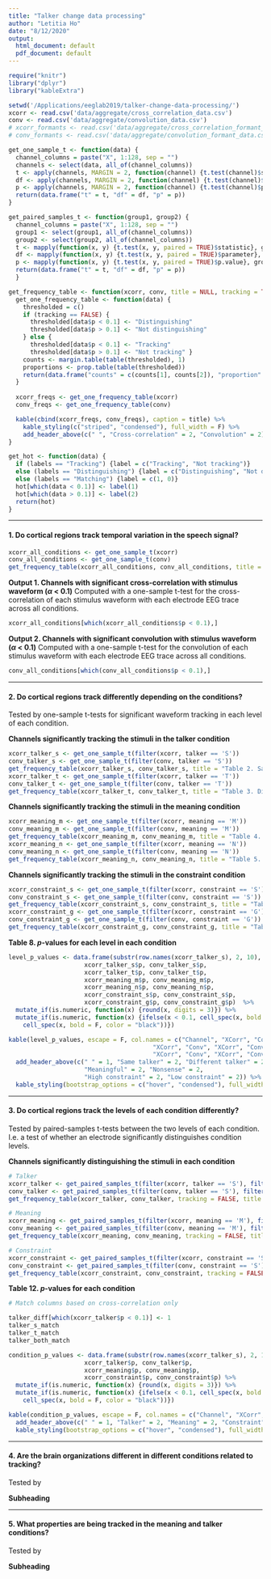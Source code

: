 ```yaml
---
title: "Talker change data processing"
author: "Letitia Ho"
date: "8/12/2020"
output:
  html_document: default
  pdf_document: default
---
```


```r
require("knitr")
library("dplyr")
library("kableExtra")
```

``` r
setwd('/Applications/eeglab2019/talker-change-data-processing/')
xcorr <- read.csv('data/aggregate/cross_correlation_data.csv')
conv <- read.csv('data/aggregate/convolution_data.csv')
# xcorr_formants <- read.csv('data/aggregate/cross_correlation_formant_data.csv')
# conv_formants <- read.csv('data/aggregate/convolution_formant_data.csv')
```

```r
get_one_sample_t <- function(data) {
  channel_columns = paste("X", 1:128, sep = "")
  channels <- select(data, all_of(channel_columns))
  t <- apply(channels, MARGIN = 2, function(channel) {t.test(channel)$statistic})
  df <- apply(channels, MARGIN = 2, function(channel) {t.test(channel)$parameter})
  p <- apply(channels, MARGIN = 2, function(channel) {t.test(channel)$p.value})
  return(data.frame("t" = t, "df" = df, "p" = p))
}
```

```r
get_paired_samples_t <- function(group1, group2) {
  channel_columns = paste("X", 1:128, sep = "")
  group1 <- select(group1, all_of(channel_columns))
  group2 <- select(group2, all_of(channel_columns))
  t <- mapply(function(x, y) {t.test(x, y, paired = TRUE)$statistic}, group1, group2)
  df <- mapply(function(x, y) {t.test(x, y, paired = TRUE)$parameter}, group1, group2)
  p <- mapply(function(x, y) {t.test(x, y, paired = TRUE)$p.value}, group1, group2)
  return(data.frame("t" = t, "df" = df, "p" = p))
  }
```

```r
get_frequency_table <- function(xcorr, conv, title = NULL, tracking = TRUE) {
  get_one_frequency_table <- function(data) {
    thresholded = c()
    if (tracking == FALSE) {
      thresholded[data$p < 0.1] <- "Distinguishing"
      thresholded[data$p > 0.1] <- "Not distinguishing" 
    } else { 
      thresholded[data$p < 0.1] <- "Tracking"
      thresholded[data$p > 0.1] <- "Not tracking" }
    counts <- margin.table(table(thresholded), 1)
    proportions <- prop.table(table(thresholded))
    return(data.frame("counts" = c(counts[1], counts[2]), "proportion" = c(proportions[1], proportions[2])))
  }
  
  xcorr_freqs <- get_one_frequency_table(xcorr)
  conv_freqs <- get_one_frequency_table(conv)

  kable(cbind(xcorr_freqs, conv_freqs), caption = title) %>%
    kable_styling(c("striped", "condensed"), full_width = F) %>%
    add_header_above(c(" ", "Cross-correlation" = 2, "Convolution" = 2))
}
```

```r
get_hot <- function(data) {
  if (labels == "Tracking") {label = c("Tracking", "Not tracking")}
  else (labels == "Distinguishing") {label = c("Distinguishing", "Not distinguishing")}
  else (labels == "Matching") {label = c(1, 0)}
  hot[which(data < 0.1)] <- label(1)
  hot[which(data > 0.1)] <- label(2)
  return(hot)
}
```

******

#### 1. Do cortical regions track temporal variation in the speech signal?

``` r
xcorr_all_conditions <- get_one_sample_t(xcorr)
conv_all_conditions <- get_one_sample_t(conv)
get_frequency_table(xcorr_all_conditions, conv_all_conditions, title = "Table 1. Channels significantly tracking the stimuli")
```

**Output 1. Channels with significant cross-correlation with stimulus waveform ($\alpha$ < 0.1)** Computed with a one-sample t-test for the cross-correlation of each stimulus waveform with each electrode EEG trace across all conditions.

```r
xcorr_all_conditions[which(xcorr_all_conditions$p < 0.1),]
```

**Output 2. Channels with significant convolution with stimulus waveform ($\alpha$ < 0.1)** Computed with a one-sample t-test for the convolution of each stimulus waveform with each electrode EEG trace across all conditions.

```r
conv_all_conditions[which(conv_all_conditions$p < 0.1),]
```

************

#### 2. Do cortical regions track differently depending on the conditions?

Tested by one-sample t-tests for significant waveform tracking in each level of each condition.

**Channels significantly tracking the stimuli in the talker condition** 

```r
xcorr_talker_s <- get_one_sample_t(filter(xcorr, talker == 'S'))
conv_talker_s <- get_one_sample_t(filter(conv, talker == 'S'))
get_frequency_table(xcorr_talker_s, conv_talker_s, title = "Table 2. Same talker")
xcorr_talker_t <- get_one_sample_t(filter(xcorr, talker == 'T'))
conv_talker_t <- get_one_sample_t(filter(conv, talker == 'T'))
get_frequency_table(xcorr_talker_t, conv_talker_t, title = "Table 3. Different talker")
```

**Channels significantly tracking the stimuli in the meaning condition** 

```r
xcorr_meaning_m <- get_one_sample_t(filter(xcorr, meaning == 'M'))
conv_meaning_m <- get_one_sample_t(filter(conv, meaning == 'M'))
get_frequency_table(xcorr_meaning_m, conv_meaning_m, title = "Table 4. Meaningful")
xcorr_meaning_n <- get_one_sample_t(filter(xcorr, meaning == 'N'))
conv_meaning_n <- get_one_sample_t(filter(conv, meaning == 'N'))
get_frequency_table(xcorr_meaning_n, conv_meaning_n, title = "Table 5. Nonsense")
```

**Channels significantly tracking the stimuli in the constraint condition** 

```r
xcorr_constraint_s <- get_one_sample_t(filter(xcorr, constraint == 'S'))
conv_constraint_s <- get_one_sample_t(filter(conv, constraint == 'S'))
get_frequency_table(xcorr_constraint_s, conv_constraint_s, title = "Table 6. High constraint")
xcorr_constraint_g <- get_one_sample_t(filter(xcorr, constraint == 'G'))
conv_constraint_g <- get_one_sample_t(filter(conv, constraint == 'G'))
get_frequency_table(xcorr_constraint_g, conv_constraint_g, title = "Table 7. Low constraint")
```

**Table 8. *p*-values for each level in each condition**

```r
level_p_values <- data.frame(substr(row.names(xcorr_talker_s), 2, 10), 
                     xcorr_talker_s$p, conv_talker_s$p, 
                     xcorr_talker_t$p, conv_talker_t$p,
                     xcorr_meaning_m$p, conv_meaning_m$p,
                     xcorr_meaning_n$p, conv_meaning_n$p,
                     xcorr_constraint_s$p, conv_constraint_s$p,
                     xcorr_constraint_g$p, conv_constraint_g$p)  %>%
  mutate_if(is.numeric, function(x) {round(x, digits = 3)}) %>%
  mutate_if(is.numeric, function(x) {ifelse(x < 0.1, cell_spec(x, bold = F, color = spec_color(x, direction = -1)),
    cell_spec(x, bold = F, color = "black"))})

kable(level_p_values, escape = F, col.names = c("Channel", "XCorr", "Conv", "XCorr", "Conv",
                                        "XCorr", "Conv", "XCorr", "Conv",
                                        "XCorr", "Conv", "XCorr", "Conv"))  %>%
  add_header_above(c(" " = 1, "Same talker" = 2, "Different talker" = 2,
                     "Meaningful" = 2, "Nonsense" = 2,
                     "High constraint" = 2, "Low constraint" = 2)) %>%
  kable_styling(bootstrap_options = c("hover", "condensed"), full_width = F)
```

************

#### 3. Do cortical regions track the levels of each condition differently?

Tested by paired-samples t-tests between the two levels of each condition. I.e. a test of whether an electrode significantly distinguishes condition levels.

**Channels significantly distinguishing the stimuli in each condition** 

```r
# Talker
xcorr_talker <- get_paired_samples_t(filter(xcorr, talker == 'S'), filter(xcorr, talker == 'T'))
conv_talker <- get_paired_samples_t(filter(conv, talker == 'S'), filter(conv, talker == 'T'))
get_frequency_table(xcorr_talker, conv_talker, tracking = FALSE, title = "Table 9. Talker")

# Meaning
xcorr_meaning <- get_paired_samples_t(filter(xcorr, meaning == 'M'), filter(xcorr, meaning == 'N'))
conv_meaning <- get_paired_samples_t(filter(conv, meaning == 'M'), filter(conv, meaning == 'N'))
get_frequency_table(xcorr_meaning, conv_meaning, tracking = FALSE, title = "Table 10. Meaning")

# Constraint
xcorr_constraint <- get_paired_samples_t(filter(xcorr, constraint == 'S'), filter(xcorr, constraint == 'G'))
conv_constraint <- get_paired_samples_t(filter(conv, constraint == 'S'), filter(conv, constraint == 'G'))
get_frequency_table(xcorr_constraint, conv_constraint, tracking = FALSE, title = "Table 11. Constraint")
```

**Table 12. *p*-values for each condition**

```r
# Match columns based on cross-correlation only

talker_diff[which(xcorr_talker$p < 0.1)] <- 1
talker_s_match
talker_t_match
talker_both_match

condition_p_values <- data.frame(substr(row.names(xcorr_talker_s), 2, 10), 
                     xcorr_talker$p, conv_talker$p, 
                     xcorr_meaning$p, conv_meaning$p,
                     xcorr_constraint$p, conv_constraint$p) %>%
  mutate_if(is.numeric, function(x) {round(x, digits = 3)}) %>%
  mutate_if(is.numeric, function(x) {ifelse(x < 0.1, cell_spec(x, bold = F, color = spec_color(x, direction = -1)),
    cell_spec(x, bold = F, color = "black"))})

kable(condition_p_values, escape = F, col.names = c("Channel", "XCorr", "Conv", "XCorr", "Conv", "XCorr", "Conv"))  %>%
  add_header_above(c(" " = 1, "Talker" = 2, "Meaning" = 2, "Constraint" = 2)) %>%
  kable_styling(bootstrap_options = c("hover", "condensed"), full_width = F)
```

************

#### 4. Are the brain organizations different in different conditions related to tracking?

Tested by 

**Subheading** 


************

#### 5. What properties are being tracked in the meaning and talker conditions?

Tested by 

**Subheading** 